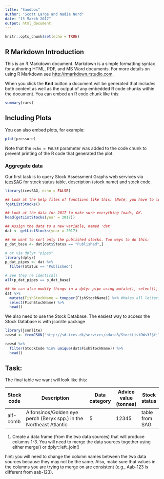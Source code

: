 ```yaml
---
title: "Sandbox"
author: "Scott Large and Nadia Nord"
date: "15 March 2017"
output: html_document
---
```


```r
knitr::opts_chunk$set(echo = TRUE)
```

## R Markdown Introduction

This is an R Markdown document. Markdown is a simple formatting syntax for authoring HTML, PDF, and MS Word documents. For more details on using R Markdown see <http://rmarkdown.rstudio.com>.

When you click the **Knit** button a document will be generated that includes both content as well as the output of any embedded R code chunks within the document. You can embed an R code chunk like this:

```r
summary(cars)
```

## Including Plots

You can also embed plots, for example:

```r
plot(pressure)
```

Note that the `echo = FALSE` parameter was added to the code chunk to prevent printing of the R code that generated the plot.


### Aggregate data

Our first task is to query Stock Assessment Graphs web services via [icesSAG](https://github.com/ices-tools-prod/icesSAG) for stock status table, description (stock name) and stock code.

```r
library(icesSAG, echo = FALSE)

## Look at the help files of functions like this: (Note, you have to load the package using the library() function, first)
?getListStocks()

## Look at the data for 2017 to make sure everything loads, OK.
head(getListStocks(year = 2017))

## Assign the data to a new variable, named 'dat'
dat <- getListStocks(year = 2017)

## We want to sort only the published stocks. Two ways to do this:
p_dat_base <- dat[dat$Status == "Published",]

# or via dplyr "pipes"
library(dplyr)
p_dat_pipes <- dat %>% 
  filter(Status == "Published")

# See they're identical!
all(p_dat_pipes == p_dat_base)

## We can also modify things in a dplyr pipe using mutate(), select(), and other verbs
dat %>% 
  mutate(FishStockName = toupper(FishStockName)) %>% #Makes all letters upper case
  select(FishStockName) %>% 
  head()
```

We also need to use the Stock Database. The easiest way to access the Stock Database is with jsonlite package

```r
library(jsonlite)
rawsd <- fromJSON("http://sd.ices.dk/services/odata3/StockListDWs3?$filter=ActiveYear%20eq%202017")$value 

rawsd %>% 
  filter(StockCode %in% unique(dat$FishStockName)) %>% 
  head()

```

## Task: 
The final table we want will look like this:

| Stock code | Description                                                        | Data category | Advice value (tonnes) | Stock status   |
|------------|--------------------------------------------------------------------|---------------|-----------------------|----------------|
| alf-comb   | Alfonsinos/Golden eye perch (Beryx spp.) in the Northeast Atlantic | 5             | 12345                 | table from SAG |

1. Create a data frame (from the two data sources) that will produce columns 1-3. You will need to merge the data sources together using either merge() or dplyr::left_join() 

hint: you will need to change the column names between the two data sources because they may not be the same. Also, make sure that values in the columns you are trying to merge on are consistent (e.g., Aab-123 is different from aab-123).




